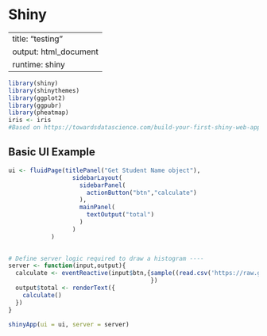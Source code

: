 # Shiny {#shiny}

---
title: "testing"
output: html_document
runtime: shiny
---
  
```r
library(shiny)
library(shinythemes)
library(ggplot2)
library(ggpubr)
library(pheatmap)
iris <- iris
#Based on https://towardsdatascience.com/build-your-first-shiny-web-app-in-r-72f9538f9868
```

## Basic UI Example
```r
ui <- fluidPage(titlePanel("Get Student Name object"),
                  sidebarLayout(
                    sidebarPanel(
                      actionButton("btn","calculate")
                    ),
                    mainPanel(
                      textOutput("total")
                    )
                  )
            )
    
```




```r
# Define server logic required to draw a histogram ----
server <- function(input,output){
  calculate <- eventReactive(input$btn,{sample((read.csv('https://raw.githubusercontent.com/dev7796/data101_tutorial/main/files/dataset/Traffic2022.csv')$VOLUME_PER_MINUTE),1)  
                                        })
  output$total <- renderText({
    calculate()
  })
}
```


```r
shinyApp(ui = ui, server = server)
```